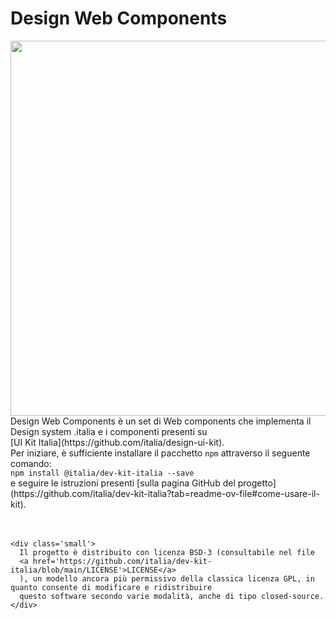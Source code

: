 
<Meta title='Welcome' />

<div class='container'>
  <div class='my-4'>
    <h1 class='text-center'>Design Web Components</h1>
    <div class='text-center'>
      <img src='./logo.png' width='600px' />
    </div>
    <div class='text-center mb-4'>
      Design Web Components è un set di Web components che implementa il Design system .italia e i componenti presenti
      su <br />
      [UI Kit Italia](https://github.com/italia/design-ui-kit).
    </div>
    <div>
      Per iniziare, è sufficiente installare il pacchetto <Code>npm</Code> attraverso il seguente comando:
    </div>
    <div class='text-center'>
      <Code>npm install @italia/dev-kit-italia --save</Code>
    </div>
    <div>
      e seguire le istruzioni presenti [sulla pagina GitHub del
      progetto](https://github.com/italia/dev-kit-italia?tab=readme-ov-file#come-usare-il-kit).
    </div>
    <br />
    <br />

    <div class='small'>
      Il progetto è distribuito con licenza BSD-3 (consultabile nel file
      <a href='https://github.com/italia/dev-kit-italia/blob/main/LICENSE'>LICENSE</a>
      ), un modello ancora più permissivo della classica licenza GPL, in quanto consente di modificare e ridistribuire
      questo software secondo varie modalità, anche di tipo closed-source.
    </div>

  </div>
</div>
